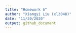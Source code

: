 ```yaml
---
title: "Homework 6"
author: "Xiangyi Liu (xl3048)"
date: "11/30/2020"
output: github_document
---
```


